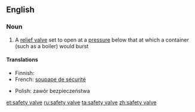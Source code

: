==English==

===Noun===
{{wikipedia}}
{{en-noun|sg=[[safety]] [[valve]]}}

# A [[relief valve]] set to open at a [[pressure]] below that at which a container (such as a boiler) would burst

====Translations====
{{trans-top|a relief valve set to open at a pressure below that at which a container would burst}}
* Finnish: {{t-|fi|varoventtiili}}
* French: [[soupape de sécurité]]
{{trans-mid}}
* Polish: zawór bezpieczeństwa {{m}}
{{trans-bottom}}

[[et:safety valve]]
[[ru:safety valve]]
[[ta:safety valve]]
[[zh:safety valve]]